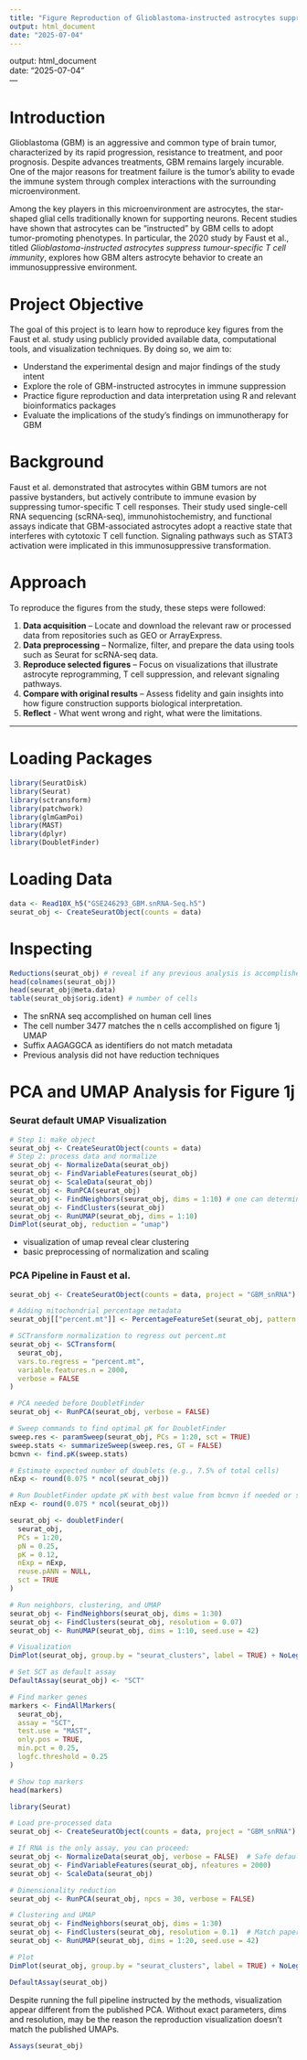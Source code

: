 ```yaml
---
title: "Figure Reproduction of Glioblastoma-instructed astrocytes suppress tumour-specific T cell immunity by Faust et al."
output: html_document
date: "2025-07-04"
---
```

output: html_document  
date: "2025-07-04"  
---

# Introduction

Glioblastoma (GBM) is an aggressive and common type of brain tumor, characterized by its rapid progression, resistance to treatment, and poor prognosis. Despite advances treatments, GBM remains largely incurable. One of the major reasons for treatment failure is the tumor's ability to evade the immune system through complex interactions with the surrounding microenvironment.

Among the key players in this microenvironment are astrocytes, the star-shaped glial cells traditionally known for supporting neurons. Recent studies have shown that astrocytes can be "instructed" by GBM cells to adopt tumor-promoting phenotypes. In particular, the 2020 study by Faust et al., titled *Glioblastoma-instructed astrocytes suppress tumour-specific T cell immunity*, explores how GBM alters astrocyte behavior to create an immunosuppressive environment.

# Project Objective

The goal of this project is to learn how to reproduce key figures from the Faust et al. study using publicly provided available data, computational tools, and visualization techniques. By doing so, we aim to:

- Understand the experimental design and major findings of the study intent
- Explore the role of GBM-instructed astrocytes in immune suppression
- Practice figure reproduction and data interpretation using R and relevant bioinformatics packages 
- Evaluate the implications of the study's findings on immunotherapy for GBM

# Background

Faust et al. demonstrated that astrocytes within GBM tumors are not passive bystanders, but actively contribute to immune evasion by suppressing tumor-specific T cell responses. Their study used single-cell RNA sequencing (scRNA-seq), immunohistochemistry, and functional assays indicate that GBM-associated astrocytes adopt a reactive state that interferes with cytotoxic T cell function. Signaling pathways such as STAT3 activation were implicated in this immunosuppressive transformation.

# Approach

To reproduce the figures from the study, these steps were followed:

1. **Data acquisition** – Locate and download the relevant raw or processed data from repositories such as GEO or ArrayExpress.
2. **Data preprocessing** – Normalize, filter, and prepare the data using tools such as Seurat for scRNA-seq data.
3. **Reproduce selected figures** – Focus on visualizations that illustrate astrocyte reprogramming, T cell suppression, and relevant signaling pathways.
4. **Compare with original results** – Assess fidelity and gain insights into how figure construction supports biological interpretation.
5. **Reflect** - What went wrong and right, what were the limitations.

---


# Loading Packages

```r
library(SeuratDisk)
library(Seurat)
library(sctransform)
library(patchwork)
library(glmGamPoi)
library(MAST)
library(dplyr)
library(DoubletFinder)
```

# Loading Data
```r
data <- Read10X_h5("GSE246293_GBM.snRNA-Seq.h5")
seurat_obj <- CreateSeuratObject(counts = data)
```

# Inspecting 
```r
Reductions(seurat_obj) # reveal if any previous analysis is accomplished 
head(colnames(seurat_obj))
head(seurat_obj@meta.data)
table(seurat_obj$orig.ident) # number of cells

```
- The snRNA seq accomplished on human cell lines 
- The cell number 3477 matches the n cells accomplished on figure 1j UMAP
- Suffix AAGAGGCA as identifiers do not match metadata
- Previous analysis did not have reduction techniques

# PCA and UMAP Analysis for Figure 1j
### Seurat default UMAP Visualization
```r
# Step 1: make object
seurat_obj <- CreateSeuratObject(counts = data)
# Step 2: process data and normalize
seurat_obj <- NormalizeData(seurat_obj)
seurat_obj <- FindVariableFeatures(seurat_obj)
seurat_obj <- ScaleData(seurat_obj)
seurat_obj <- RunPCA(seurat_obj)
seurat_obj <- FindNeighbors(seurat_obj, dims = 1:10) # one can determine the algorithm to use
seurat_obj <- FindClusters(seurat_obj)
seurat_obj <- RunUMAP(seurat_obj, dims = 1:10)
DimPlot(seurat_obj, reduction = "umap")
```

- visualization of umap reveal clear clustering 
- basic preprocessing of normalization and scaling

### PCA Pipeline in Faust et al.


```r

seurat_obj <- CreateSeuratObject(counts = data, project = "GBM_snRNA")

# Adding mitochondrial percentage metadata
seurat_obj[["percent.mt"]] <- PercentageFeatureSet(seurat_obj, pattern = "^MT-")

# SCTransform normalization to regress out percent.mt
seurat_obj <- SCTransform(
  seurat_obj,
  vars.to.regress = "percent.mt",
  variable.features.n = 2000,
  verbose = FALSE
)

# PCA needed before DoubletFinder
seurat_obj <- RunPCA(seurat_obj, verbose = FALSE)

# Sweep commands to find optimal pK for DoubletFinder
sweep.res <- paramSweep(seurat_obj, PCs = 1:20, sct = TRUE)
sweep.stats <- summarizeSweep(sweep.res, GT = FALSE)
bcmvn <- find.pK(sweep.stats)

# Estimate expected number of doublets (e.g., 7.5% of total cells)
nExp <- round(0.075 * ncol(seurat_obj))
```



```r
# Run DoubletFinder update pK with best value from bcmvn if needed or set to NULL if dataframe error appears
nExp <- round(0.075 * ncol(seurat_obj))

seurat_obj <- doubletFinder(
  seurat_obj,
  PCs = 1:20,
  pN = 0.25,
  pK = 0.12,
  nExp = nExp,
  reuse.pANN = NULL,
  sct = TRUE
)

# Run neighbors, clustering, and UMAP
seurat_obj <- FindNeighbors(seurat_obj, dims = 1:30)
seurat_obj <- FindClusters(seurat_obj, resolution = 0.07)
seurat_obj <- RunUMAP(seurat_obj, dims = 1:10, seed.use = 42)

# Visualization
DimPlot(seurat_obj, group.by = "seurat_clusters", label = TRUE) + NoLegend()

# Set SCT as default assay
DefaultAssay(seurat_obj) <- "SCT"

# Find marker genes
markers <- FindAllMarkers(
  seurat_obj,
  assay = "SCT",
  test.use = "MAST",
  only.pos = TRUE,
  min.pct = 0.25,
  logfc.threshold = 0.25
)

# Show top markers
head(markers)

```
```r
library(Seurat)

# Load pre-processed data
seurat_obj <- CreateSeuratObject(counts = data, project = "GBM_snRNA")

# If RNA is the only assay, you can proceed:
seurat_obj <- NormalizeData(seurat_obj, verbose = FALSE)  # Safe default
seurat_obj <- FindVariableFeatures(seurat_obj, nfeatures = 2000)
seurat_obj <- ScaleData(seurat_obj)

# Dimensionality reduction
seurat_obj <- RunPCA(seurat_obj, npcs = 30, verbose = FALSE)

# Clustering and UMAP
seurat_obj <- FindNeighbors(seurat_obj, dims = 1:30)
seurat_obj <- FindClusters(seurat_obj, resolution = 0.1)  # Match paper
seurat_obj <- RunUMAP(seurat_obj, dims = 1:20, seed.use = 42)

# Plot
DimPlot(seurat_obj, group.by = "seurat_clusters", label = TRUE) + NoLegend()

```

```r
DefaultAssay(seurat_obj)
```

Despite running the full pipeline instructed by the methods, visualization appear different from the published PCA. Without exact parameters, dims and resolution, may be the reason the reproduction visualization doesn't match the published UMAPs. 

```r
Assays(seurat_obj)

```

